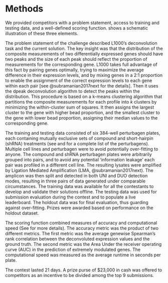 # Methods

We provided competitors with a problem statement, access to training and testing data, and a well-defined scoring function. \Fig{figure-methods} shows a schematic illustration of these three elements.  

The problem statement of the challenge described L1000's deconvolution task and the current solution. The key insight was that the distribution of the composite measurements of two differentially expressed genes should have two peaks and the size of each peak should reflect the proportion of measurements for the corresponding gene. L1000 takes full advantage of this fact by pairing genes optimally, trying to maximize the average difference in their expression levels, and by mixing genes in a 2:1 proportion to enable the assignment of the correct expression levels to each gene within each pair [see @subramanian2017next for the details]. Then it uses the dpeak deconvolution algorithm to detect the peaks within the distribution. This procedure is based on a k-means clustering algorithm that partitions the composite measurements for each profile into $k$ clusters by minimizing the within-cluster sum of squares. It then assigns the largest cluster to the gene with higher bead proportion, and the smallest cluster to the gene with lower bead proportion, assigning their median values to the corresponding gene.
 
The training and testing data consisted of six 384-well perturbagen plates, each containing mutually exclusive sets of compound and short-hairpin (shRNA) treatments (see \nameref{s1-table} and \nameref{s2-table} for a complete list of the perturbagens). Multiple cell lines and perturbagen were to avoid potentially over-fitting to anyone. The compound and shRNA perturbagen plates were arbitrarily grouped into pairs, and to avoid any potential 'information leakage' each pair was profiled in a different cell line. The resulting lysates were amplified by Ligation Mediated Amplification (LMA, @subramanian2017next). The amplicon was then split and detected in both UNI and DUO detection modes, resulting in three pairs of data generated under comparable circumstances.  The training data was available for all the contestants to develop and validate their solutions offline. The testing data was used for submission evaluation during the contest and to populate a live leaderboard. The holdout data was for final evaluation, thus guarding against over-fitting. Prizes were awarded based on performance on the holdout dataset.

The scoring function combined measures of accuracy and computational speed (See \nameref{s1-appendix} for more details). The accuracy metric was the product of two different metrics. The first metric was the average genewise Spearman's rank correlation between the deconvoluted expression values and the ground truth. The second metric was the Area Under the receiver operating curve (AUC) in the prediction of extremely modulated genes. The computational speed was measured as the average runtime in seconds per plate. 

The contest lasted 21 days. A prize purse of $23,000 in cash was offered to competitors as an incentive to be divided among the top 9 submissions.  
<!-- (prize split: 80, 60, 40, 20, 10, 8, 6, 4, and 1 hundred dollars). -->